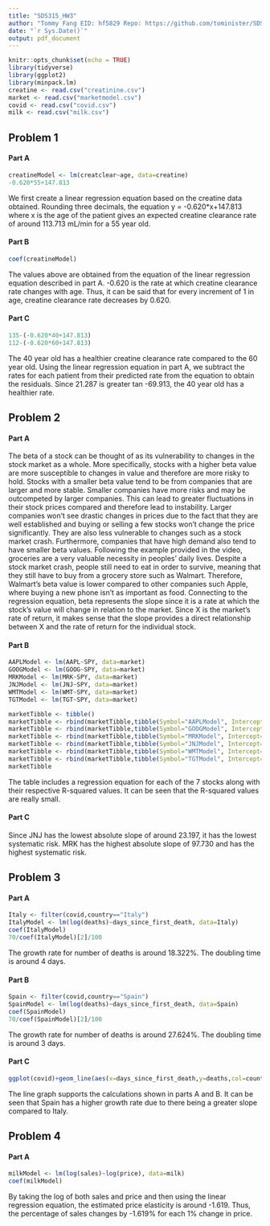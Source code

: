 ---
title: "SDS315_HW3"
author: "Tommy Fang EID: hf5829 Repo: https://github.com/tominister/SDS315"
date: "`r Sys.Date()`"
output: pdf_document
---

```{r setup, include=F, warning=F}
knitr::opts_chunk$set(echo = TRUE)
library(tidyverse)
library(ggplot2)
library(minpack.lm)
creatine <- read.csv("creatinine.csv")
market <- read.csv("marketmodel.csv")
covid <- read.csv("covid.csv")
milk <- read.csv("milk.csv")
```

## Problem 1
#### Part A
```{r, echo=F, warning=F, message=F}
creatineModel <- lm(creatclear~age, data=creatine)
-0.620*55+147.813
```
We first create a linear regression equation based on the creatine data obtained. Rounding three decimals, the equation y = -0.620*x+147.813 where x is the age of the patient gives an expected creatine clearance rate of around 113.713 mL/min for a 55 year old.

#### Part B
```{r, echo=F, warning=F, message=F}
coef(creatineModel)
```
The values above are obtained from the equation of the linear regression equation described in part A. -0.620 is the rate at which creatine clearance rate changes with age. Thus, it can be said that for every increment of 1 in age, creatine clearance rate decreases by 0.620.

#### Part C
```{r, echo=F, warning=F, message=F}
135-(-0.620*40+147.813)
112-(-0.620*60+147.813)
```
The 40 year old has a healthier creatine clearance rate compared to the 60 year old. Using the linear regression equation in part A, we subtract the rates for each patient from their predicted rate from the equation to obtain the residuals. Since 21.287 is greater tan -69.913, the 40 year old has a healthier rate. 

## Problem 2
#### Part A
The beta of a stock can be thought of as its vulnerability to changes in the stock market as a whole. More specifically, stocks with a higher beta value are more susceptible to changes in value and therefore are more risky to hold. Stocks with a smaller beta value tend to be from companies that are larger and more stable. Smaller companies have more risks and may be outcompeted by larger companies. This can lead to greater fluctuations in their stock prices compared and therefore lead to instability. Larger companies won’t see drastic changes in prices due to the fact that they are well established and buying or selling a few stocks won’t change the price significantly. They are also less vulnerable to changes such as a stock market crash. Furthermore, companies that have high demand also tend to have smaller beta values. Following the example provided in the video, groceries are a very valuable necessity in peoples’ daily lives. Despite a stock market crash, people still need to eat in order to survive, meaning that they still have to buy from a grocery store such as Walmart. Therefore, Walmart’s beta value is lower compared to other companies such Apple, where buying a new phone isn’t as important as food. Connecting to the regression equation, beta represents the slope since it is a rate at which the stock’s value will change in relation to the market. Since X is the market’s rate of return, it makes sense that the slope provides a direct relationship between X and the rate of return for the individual stock. 

#### Part B
```{r, echo=F, warning=F, message=F}
AAPLModel <- lm(AAPL~SPY, data=market)
GOOGModel <- lm(GOOG~SPY, data=market)
MRKModel <- lm(MRK~SPY, data=market)
JNJModel <- lm(JNJ~SPY, data=market)
WMTModel <- lm(WMT~SPY, data=market)
TGTModel <- lm(TGT~SPY, data=market)

marketTibble <- tibble()
marketTibble <- rbind(marketTibble,tibble(Symbol="AAPLModel", Intercept=coef(AAPLModel)[1], Slope=coef(AAPLModel)[2], Rsquared=cor(market$SPY,market$AAPL)))
marketTibble <- rbind(marketTibble,tibble(Symbol="GOOGModel", Intercept=coef(GOOGModel)[1], Slope=coef(GOOGModel)[2], Rsquared=cor(market$SPY,market$GOOG)))
marketTibble <- rbind(marketTibble,tibble(Symbol="MRKModel", Intercept=coef(MRKModel)[1], Slope=coef(MRKModel)[2], Rsquared=cor(market$SPY,market$MRK)))
marketTibble <- rbind(marketTibble,tibble(Symbol="JNJModel", Intercept=coef(JNJModel)[1], Slope=coef(JNJModel)[2], Rsquared=cor(market$SPY,market$JNJ)))
marketTibble <- rbind(marketTibble,tibble(Symbol="WMTModel", Intercept=coef(WMTModel)[1], Slope=coef(WMTModel)[2], Rsquared=cor(market$SPY,market$WMT)))
marketTibble <- rbind(marketTibble,tibble(Symbol="TGTModel", Intercept=coef(TGTModel)[1], Slope=coef(TGTModel)[2], Rsquared=cor(market$SPY,market$TGT)))
marketTibble
```

The table includes a regression equation for each of the 7 stocks along with their respective R-squared values. It can be seen that the R-squared values are really small.

#### Part C
Since JNJ has the lowest absolute slope of around 23.197, it has the lowest systematic risk. MRK has the highest absolute slope of 97.730 and has the highest systematic risk. 

## Problem 3
#### Part A
```{r, echo=F, warning=F, message=F}
Italy <- filter(covid,country=="Italy")
ItalyModel <- lm(log(deaths)~days_since_first_death, data=Italy)
coef(ItalyModel)
70/coef(ItalyModel)[2]/100
```
The growth rate for number of deaths is around 18.322%. The doubling time is around 4 days.

#### Part B
```{r, echo=F, warning=F, message=F}
Spain <- filter(covid,country=="Spain")
SpainModel <- lm(log(deaths)~days_since_first_death, data=Spain)
coef(SpainModel)
70/coef(SpainModel)[2]/100
```
The growth rate for number of deaths is around 27.624%. The doubling time is around 3 days.

#### Part C
```{r, echo=F, warning=F, message=F}
ggplot(covid)+geom_line(aes(x=days_since_first_death,y=deaths,col=country))+labs(title="Line Graph for Number of Deaths by Day Across Country",x="Days Since First Death", y="Deaths")
```
The line graph supports the calculations shown in parts A and B. It can be seen that Spain has a higher growth rate due to there being a greater slope compared to Italy. 

## Problem 4
#### Part A
```{r, echo=F, warning=F, message=F}
milkModel <- lm(log(sales)~log(price), data=milk)
coef(milkModel)
```
By taking the log of both sales and price and then using the linear regression equation, the estimated price elasticity is around -1.619. Thus, the percentage of sales changes by -1.619% for each 1% change in price. 









